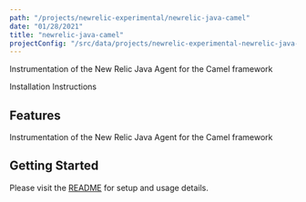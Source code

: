 ```yaml
---
path: "/projects/newrelic-experimental/newrelic-java-camel"
date: "01/28/2021"
title: "newrelic-java-camel"
projectConfig: "/src/data/projects/newrelic-experimental-newrelic-java-camel.json"
---
```


<!-- Imports must occur at the top of the file -->

Instrumentation of the New Relic Java Agent for the Camel framework

<Link to="https://github.com/newrelic-experimental/newrelic-java-camel">Installation Instructions</Link>

## Features

Instrumentation of the New Relic Java Agent for the Camel framework

## Getting Started

Please visit the [README](https://github.com/newrelic-experimental/newrelic-java-camel#readme) for setup and usage details.
